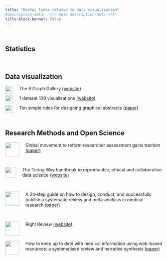 ```yaml
---
title: "Useful links related to data visualization"
#description-meta: "{{< meta description-meta >}}"
title-block-banner: false
---
```



<br>


## Statistics







<br>


## Data visualization


![](img/r_gallery.png){style="float: left; margin-right: 20px;" fig-align="left" width="25"} The R Graph Gallery [(website)](https://r-graph-gallery.com/)


![](img/vis100.png){style="float: left; margin-right: 20px;" fig-align="left" width="25"}1 dataset 100 visualizations [ (website)](https://100.datavizproject.com/)


![](img/ten_rules.png){style="float: left; margin-right: 20px;" fig-align="left" width="25"}Ten simple rules for designing graphical
abstracts [(paper)](https://journals.plos.org/ploscompbiol/article?id=10.1371/journal.pcbi.1011789)




<br>


## Research Methods and Open Science

![](img/physics_today.png){style="float: left; margin-right: 20px;" fig-align="left" width="45"}Global movement to reform researcher assessment gains traction [(paper)](https://pubs.aip.org/physicstoday/article/76/10/22/2912125)

<br>

![](img/turing.png){style="float: left; margin-right: 20px;" fig-align="left" width="35"}The Turing Way handbook to reproducible, ethical and collaborative data science [(website)](https://the-turing-way.netlify.app/index.html)

<br>

![](img/epi.png){style="float: left; margin-right: 20px;" fig-align="left" width="45"}A 24‑step guide on how to design, conduct, and successfully publish a systematic review and meta‑analysis in medical research [(paper)](https://link.springer.com/article/10.1007/s10654-019-00576-5)

<br>



![](img/right_review.png){style="float: left; margin-right: 20px;" fig-align="left" width="45"}Right Review [(website)](https://rightreview.knowledgetranslation.net/)


<br>


![](img/hilj.png){style="float: left; margin-right: 20px;" fig-align="left" width="45"}How to keep up to date with medical information using web-based resources: a systematised review and narrative synthesis [(paper)](https://onlinelibrary.wiley.com/doi/full/10.1111/hir.12318)



 